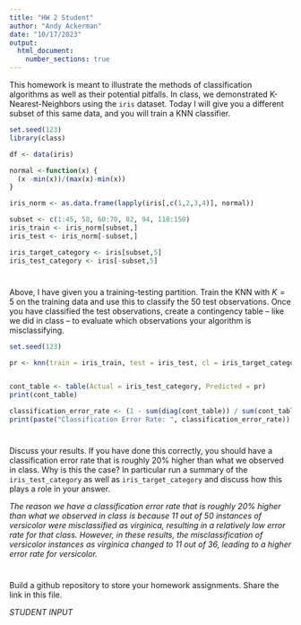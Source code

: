 ```yaml
---
title: "HW 2 Student"
author: "Andy Ackerman"
date: "10/17/2023"
output: 
  html_document:
    number_sections: true
---
```


This homework is meant to illustrate the methods of classification algorithms as well as their potential pitfalls.  In class, we demonstrated K-Nearest-Neighbors using the `iris` dataset.  Today I will give you a different subset of this same data, and you will train a KNN classifier.  

```r
set.seed(123)
library(class)

df <- data(iris) 

normal <-function(x) {
  (x -min(x))/(max(x)-min(x))   
}

iris_norm <- as.data.frame(lapply(iris[,c(1,2,3,4)], normal))

subset <- c(1:45, 58, 60:70, 82, 94, 110:150)
iris_train <- iris_norm[subset,] 
iris_test <- iris_norm[-subset,] 

iris_target_category <- iris[subset,5]
iris_test_category <- iris[-subset,5]


```

#
Above, I have given you a training-testing partition.  Train the KNN with $K = 5$ on the training data and use this to classify the 50 test observations.  Once you have classified the test observations, create a contingency table -- like we did in class -- to evaluate which observations your algorithm is misclassifying.   

```r
set.seed(123)

pr <- knn(train = iris_train, test = iris_test, cl = iris_target_category, k = 5)


cont_table <- table(Actual = iris_test_category, Predicted = pr)
print(cont_table)

classification_error_rate <- (1 - sum(diag(cont_table)) / sum(cont_table))
print(paste("Classification Error Rate: ", classification_error_rate))

```

#

Discuss your results.  If you have done this correctly, you should have a classification error rate that is roughly 20% higher than what we observed in class.  Why is this the case? In particular run a summary of the `iris_test_category` as well as `iris_target_category` and discuss how this plays a role in your answer.  


*The reason we have a classification error rate that is roughly 20% higher than what we observed in class is because 11 out of 50 instances of versicolor were misclassified as virginica, resulting in a relatively low error rate for that class. However, in these results, the misclassification of versicolor instances as virginica changed to 11 out of 36, leading to a higher error rate for versicolor.* 

#

Build a github repository to store your homework assignments.  Share the link in this file.  

*STUDENT INPUT*
